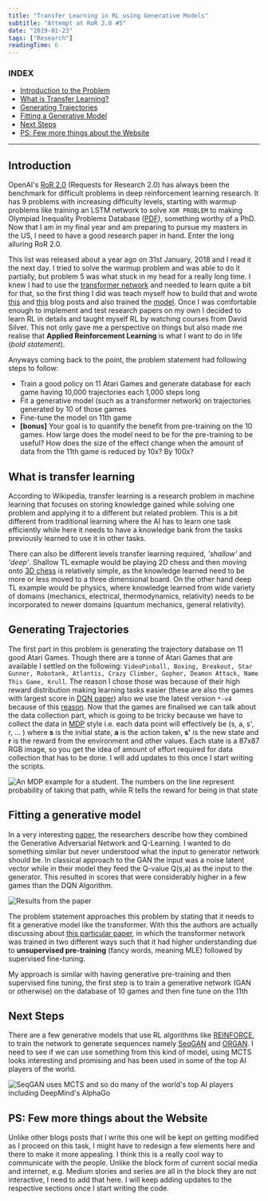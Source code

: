 ```yaml
---
title: "Transfer Learning in RL using Generative Models"
subtitle: "Attempt at RoR 2.0 #5"
date: "2019-01-23"
tags: ["Research"]
readingTime: 6
---
```


### INDEX
- [Introduction to the Problem](#intro)
- [What is Transfer Learning?](#what-transfer)
- [Generating Trajectories](#gen-traj)
- [Fitting a Generative Model](#fit-gen)
- [Next Steps](#next-step)
- [PS: Few more things about the Website](#ps)

---

## Introduction

OpenAI's [RoR 2.0](https://blog.openai.com/requests-for-research-2/) (Requests for Research 2.0) has always been the benchmark for difficult problems in deep reinforcement learning research. It has 9 problems with increasing difficulty levels, starting with warmup problems like training an LSTM network to solve `XOR PROBLEM` to making Olympiad Inequality Problems Database ([PDF](https://artofproblemsolving.com/articles/files/MildorfInequalities.pdf)), something worthy of a PhD. Now that I am in my final year and am preparing to pursue my masters in the US, I need to have a good research paper in hand. Enter the long alluring RoR 2.0.

This list was released about a year ago on 31st January, 2018 and I read it the next day. I tried to solve the warmup problem and was able to do it partially, but problem 5 was what stuck in my head for a really long time. I knew I had to use the [transformer network](https://arxiv.org/abs/1706.03762) and needed to learn quite a bit for that, so the first thing I did was teach myself how to build that and wrote [this](https://medium.com/datadriveninvestor/lets-build-attention-is-all-you-need-1-2-de377cebe22) and [this](https://medium.com/datadriveninvestor/lets-build-attention-is-all-you-need-2-2-11d9a29219c4) blog posts and also trained the [model](https://github.com/yashbonde/transformer_network_tensorflow). Once I was comfortable enough to implement and test research papers on my own I decided to learn RL in details and taught myself RL by watching courses from David Silver. This not only gave me a perspective on things but also made me realise that **Applied Reinforcement Learning** is what I want to do in life (*bold statement*).

Anyways coming back to the point, the problem statement had following steps to follow:

- Train a good policy on 11 Atari Games and generate database for each game having 10,000 trajectories each 1,000 steps long
- Fit a generative model (such as a transformer network) on trajectories generated by 10 of those games
- Fine-tune the model on 11th game
- **[bonus]** Your goal is to quantify the benefit from pre-training on the 10 games. How large does the model need to be for the pre-training to be useful? How does the size of the effect change when the amount of data from the 11th game is reduced by 10x? By 100x?

## What is transfer learning

According to Wikipedia, transfer learning is a research problem in machine learning that focuses on storing knowledge gained while solving one problem and applying it to a different but related problem. This is a bit different from traditional learning where the AI has to learn one task efficiently while here it needs to have a knowledge bank from the tasks previously learned to use it in other tasks.

There can also be different levels transfer learning required, *'shallow'* and *'deep'*. Shallow TL exmaple would be playing 2D chess and then moving onto [3D chess](https://en.wikipedia.org/wiki/Three-dimensional_chess) is relatively simple, as the knowledge learned need to be more or less moved to a three dimensional board. On the other hand deep TL example would be physics, where knowledge learned from wide variety of domains (mechanics, electrical, thermodynamics, relativity) needs to be incorporated to newer domains (quantum mechanics, general relativity).

## Generating Trajectories

The first part in this problem is generating the trajectory database on 11 good Atari Games. Though there are a tonne of Atari Games that are available I settled on the following: `VideoPinball, Boxing, Breakout, Star Gunner, Robotank, Atlantis, Crazy Climber, Gopher, Deamon Attack, Name This Game, Krull`. The reason I chose those was because of their high reward distribution making learning tasks easier (these are also the games with largest score in [DQN paper](https://storage.googleapis.com/deepmind-media/dqn/DQNNaturePaper.pdf)) also we use the latest version `*-v4` because of this [reason](https://github.com/openai/baselines/issues/552). Now that the games are finalised we can talk about the data collection part, which is going to be tricky because we have to collect the data in [MDP](https://en.wikipedia.org/wiki/Markov_decision_process) style i.e. each data point will effectively be (s, a, s', r, ... ) where **s** is the initial state, **a** is the action taken, **s'** is the new state and **r** is the reward from the environment and other values. Each state is a 87x87 RGB image, so you get the idea of amount of effort required for data collection that has to be done. I will add updates to this once I start writing the scripts.

![An MDP example for a student. The numbers on the line represent probability of taking that path, while R tells the reward for being in that state](https://cdn-images-1.medium.com/max/800/1*rCko3p9x0rDv3v57rfckIg.png)

## Fitting a generative model

In a very interesting [paper](https://arxiv.org/pdf/1805.04874.pdf), the researchers describe how they combined the Generative Adversarial Network and Q-Learning. I wanted to do something similar but never understood what the input to generator network should be. In classical approach to the GAN the input was a noise latent vector while in their model they feed the Q-value Q(s,a) as the input to the generator. This resulted in scores that were considerably higher in a few games than the DQN Algorithm.

![Results from the paper](https://ndotovhaihcfvwintgpc.supabase.co/storage/v1/object/public/yashbonde/old/ganql.png)

The problem statement approaches this problem by stating that it needs to fit a generative model like the transformer. With this the authors are actually discussing about [this particular paper](https://s3-us-west-2.amazonaws.com/openai-assets/research-covers/language-unsupervised/language_understanding_paper.pdf), in which the transformer network was trained in two different ways such that it had higher understanding due to **unsupervised pre-training** (fancy words, meaning MLE) followed by supervised fine-tuning.

My approach is similar with having generative pre-training and then supervised fine tuning, the first step is to train a generative network (GAN or otherwise) on the database of 10 games and then fine tune on the 11th

## Next Steps

There are a few generative models that use RL algorithms like [REINFORCE](https://www.cs.cmu.edu/afs/cs/project/jair/pub/volume4/kaelbling96a-html/node37.html), to train the network to generate sequences namely [SeqGAN](https://arxiv.org/pdf/1609.05473.pdf) and [ORGAN](https://arxiv.org/pdf/1705.10843.pdf). I need to see if we can use something from this kind of model, using MCTS looks interesting and promising and has been used in some of the top AI players of the world.

![SeqGAN uses MCTS and so do many of the world's top AI players including DeepMind's AlphaGo](https://cdn-images-1.medium.com/max/1200/0*FUwClIx3rko7vbFG)

## PS: Few more things about the Website

Unlike other blogs posts that I write this one will be kept on getting modified as I proceed on this task, I might have to redesign a few elements here and there to make it more appealing. I think this is a really cool way to communicate with the people. Unlike the block form of current social media and internet, e.g. Medium stories and series are all in the block they are not interactive, I need to add that here. I will keep adding updates to the respective sections once I start writing the code.
